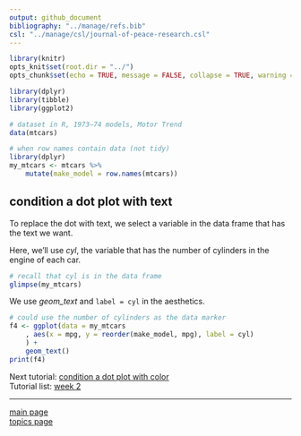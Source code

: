 ```yaml
---
output: github_document
bibliography: "../manage/refs.bib" 
csl: "../manage/csl/journal-of-peace-research.csl"
---
```


```r
library(knitr)
opts_knit$set(root.dir = "../")
opts_chunk$set(echo = TRUE, message = FALSE, collapse = TRUE, warning = FALSE, cache = TRUE, cache.path = "tut-07-cache/", fig.path = "tut-07-images/")
```


```r
library(dplyr)
library(tibble)
library(ggplot2)

# dataset in R, 1973–74 models, Motor Trend
data(mtcars)

# when row names contain data (not tidy)
library(dplyr)
my_mtcars <- mtcars %>%
	mutate(make_model = row.names(mtcars))
```





## condition a dot plot with text

To replace the dot with text, we select a variable in the data frame that has the text we want. 

Here, we'll use *cyl*, the variable that has the number of cylinders in the engine of each car. 

```r
# recall that cyl is in the data frame
glimpse(my_mtcars)
```

We use *geom_text* and `label = cyl` in the aesthetics.

```r
# could use the number of cylinders as the data marker
f4 <- ggplot(data = my_mtcars
	, aes(x = mpg, y = reorder(make_model, mpg), label = cyl)
	) +
	geom_text()
print(f4)
```

Next tutorial: [condition a dot plot with color](tut-0705_condition-by-color.md)<br>
Tutorial list: [week 2](week-02_assignments.md)  

---
 
[main page](../README.md)<br>
[topics page](../README-by-topic.md) 








